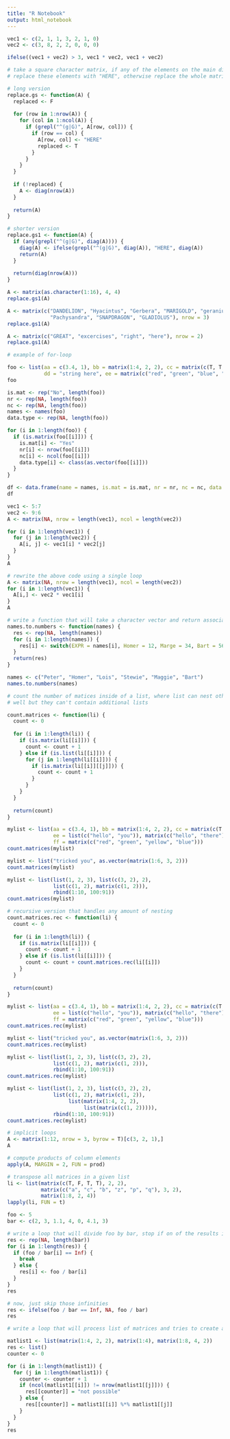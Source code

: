```yaml
---
title: "R Notebook"
output: html_notebook
---
```

```r
vec1 <- c(2, 1, 1, 3, 2, 1, 0)
vec2 <- c(3, 8, 2, 2, 0, 0, 0)

ifelse((vec1 + vec2) > 3, vec1 * vec2, vec1 + vec2)
```
```r
# take a square character matrix, if any of the elements on the main diagonal starts with lowercase or uppercase g,
# replace these elements with "HERE", otherwise replace the whole matrix with the identity matrix of the same size

# long version
replace.gs <- function(A) {
  replaced <- F
  
  for (row in 1:nrow(A)) {
    for (col in 1:ncol(A)) {
      if (grepl("^(g|G)", A[row, col])) {
        if (row == col) {
          A[row, col] <- "HERE"
          replaced <- T 
        }
      }
    }
  }
  
  if (!replaced) {
    A <- diag(nrow(A))
  }
  
  return(A)
}

# shorter version
replace.gs1 <- function(A) {
  if (any(grepl("^(g|G)", diag(A)))) {
    diag(A) <- ifelse(grepl("^(g|G)", diag(A)), "HERE", diag(A))
    return(A)
  }
  
  return(diag(nrow(A)))
}

A <- matrix(as.character(1:16), 4, 4)
replace.gs1(A)

A <- matrix(c("DANDELION", "Hyacintus", "Gerbera", "MARIGOLD", "geranium", "ligularia",
              "Pachysandra", "SNAPDRAGON", "GLADIOLUS"), nrow = 3)
replace.gs1(A)

A <- matrix(c("GREAT", "excercises", "right", "here"), nrow = 2)
replace.gs1(A)
```
```r
# example of for-loop

foo <- list(aa = c(3.4, 1), bb = matrix(1:4, 2, 2), cc = matrix(c(T, T, F, T, F, F), 3, 2),
            dd = "string here", ee = matrix(c("red", "green", "blue", "yellow")))
foo
```
```r
is.mat <- rep("No", length(foo))
nr <- rep(NA, length(foo))
nc <- rep(NA, length(foo))
names <- names(foo)
data.type <- rep(NA, length(foo))

for (i in 1:length(foo)) { 
  if (is.matrix(foo[[i]])) {
    is.mat[i] <- "Yes"
    nr[i] <- nrow(foo[[i]])
    nc[i] <- ncol(foo[[i]])
    data.type[i] <- class(as.vector(foo[[i]]))
  }
}

df <- data.frame(name = names, is.mat = is.mat, nr = nr, nc = nc, data.type = data.type)
df
```
```r
vec1 <- 5:7
vec2 <- 9:6
A <- matrix(NA, nrow = length(vec1), ncol = length(vec2))

for (i in 1:length(vec1)) {
  for (j in 1:length(vec2)) {
    A[i, j] <- vec1[i] * vec2[j]
  }
}
A

# rewrite the above code using a single loop
A <- matrix(NA, nrow = length(vec1), ncol = length(vec2))
for (i in 1:length(vec1)) {
  A[i,] <- vec2 * vec1[i]
}
A
```
```r
# write a function that will take a character vector and return associated values using switch
names.to.numbers <- function(names) {
  res <- rep(NA, length(names))
  for (i in 1:length(names)) {
    res[i] <- switch(EXPR = names[i], Homer = 12, Marge = 34, Bart = 56, Lisa = 78, Maggie = 90, NA)
  }
  return(res)
}

names <- c("Peter", "Homer", "Lois", "Stewie", "Maggie", "Bart")
names.to.numbers(names)
```
```r
# count the number of matices inside of a list, where list can nest other lists, those can contain matrices as 
# well but they can't contain additional lists 

count.matrices <- function(li) {
  count <- 0
  
  for (i in 1:length(li)) {
    if (is.matrix(li[[i]])) {
      count <- count + 1
    } else if (is.list(li[[i]])) {
      for (j in 1:length(li[[i]])) {
        if (is.matrix(li[[i]][[j]])) {
          count <- count + 1
        }
      }
    }
  }
  
  return(count)
}

mylist <- list(aa = c(3.4, 1), bb = matrix(1:4, 2, 2), cc = matrix(c(T, T, F, T, F, F), 3, 2), dd = "string here",
               ee = list(c("hello", "you")), matrix(c("hello", "there")),
               ff = matrix(c("red", "green", "yellow", "blue")))
count.matrices(mylist)

mylist <- list("tricked you", as.vector(matrix(1:6, 3, 2)))
count.matrices(mylist)

mylist <- list(list(1, 2, 3), list(c(3, 2), 2),
               list(c(1, 2), matrix(c(1, 2))),
               rbind(1:10, 100:91))
count.matrices(mylist)
```
```r
# recursive version that handles any amount of nesting 
count.matrices.rec <- function(li) {
  count <- 0
  
  for (i in 1:length(li)) {
    if (is.matrix(li[[i]])) {
      count <- count + 1
    } else if (is.list(li[[i]])) {
      count <- count + count.matrices.rec(li[[i]])
    }
  }
  
  return(count)
}

mylist <- list(aa = c(3.4, 1), bb = matrix(1:4, 2, 2), cc = matrix(c(T, T, F, T, F, F), 3, 2), dd = "string here",
               ee = list(c("hello", "you")), matrix(c("hello", "there")),
               ff = matrix(c("red", "green", "yellow", "blue")))
count.matrices.rec(mylist)

mylist <- list("tricked you", as.vector(matrix(1:6, 3, 2)))
count.matrices.rec(mylist)

mylist <- list(list(1, 2, 3), list(c(3, 2), 2),
               list(c(1, 2), matrix(c(1, 2))),
               rbind(1:10, 100:91))
count.matrices.rec(mylist)

mylist <- list(list(1, 2, 3), list(c(3, 2), 2),
               list(c(1, 2), matrix(c(1, 2)), 
                    list(matrix(1:4, 2, 2),
                         list(matrix(c(1, 2))))),
               rbind(1:10, 100:91))
count.matrices.rec(mylist)
```
```r
# implicit loops
A <- matrix(1:12, nrow = 3, byrow = T)[c(3, 2, 1),]
A

# compute products of column elements
apply(A, MARGIN = 2, FUN = prod)

# transpose all matrices in a given list
li <- list(matrix(c(T, F, T, T), 2, 2),
           matrix(c("a", "c", "b", "z", "p", "q"), 3, 2),
           matrix(1:8, 2, 4))
lapply(li, FUN = t)
```
```r
foo <- 5
bar <- c(2, 3, 1.1, 4, 0, 4.1, 3)

# write a loop that will divide foo by bar, stop if on of the results is Inf
res <- rep(NA, length(bar))
for (i in 1:length(res)) {
  if (foo / bar[i] == Inf) {
    break
  } else {
    res[i] <- foo / bar[i]
  }
}
res

# now, just skip those infinities
res <- ifelse(foo / bar == Inf, NA, foo / bar)
res
```
```r
# write a loop that will process list of matrices and tries to create a product of each pair

matlist1 <- list(matrix(1:4, 2, 2), matrix(1:4), matrix(1:8, 4, 2))
res <- list()
counter <- 0

for (i in 1:length(matlist1)) {
  for (j in 1:length(matlist1)) {
    counter <- counter + 1
    if (ncol(matlist1[[i]]) != nrow(matlist1[[j]])) {
      res[[counter]] = "not possible"
    } else {
      res[[counter]] = matlist1[[i]] %*% matlist1[[j]]
    }
  }
}
res
```